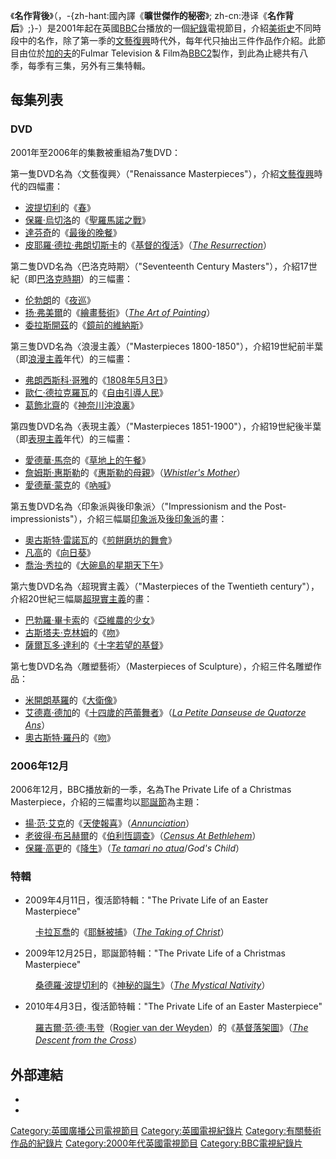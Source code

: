 {{Link style|time=2015-12-11T08:44:02+00:00}}
{{noteTA
|T=zh-hk:名作背後; zh-cn:旷世杰作的秘密;
|1=zh-hk:名作背後; zh-cn:旷世杰作的秘密;}}
《'''名作背後'''》（{{lang-en|'''''The Private Life of a Masterpiece'''''}}，-{zh-hant:國內譯《'''曠世傑作的秘密'''》; zh-cn:港译《'''名作背后'''》;}-）是2001年起在英國[[BBC|BBC]]台播放的一個[[紀錄片|紀錄]]電視節目，介紹[[美術史|美術史]]不同時段中的名作，除了第一季的[[文藝復興|文藝復興]]時代外，每年代只抽出三件作品作介紹。此節目由位於[[加的夫|加的夫]]的Fulmar Television & Film為[[BBC2|BBC2]]製作，到此為止總共有八季，每季有三集，另外有三集特輯。

==每集列表==
===DVD===
2001年至2006年的集數被重組為7隻DVD：

第一隻DVD名為〈文藝復興〉（"Renaissance Masterpieces"），介紹[[文藝復興|文藝復興]]時代的四幅畫：
* [[波提切利|波提切利]]的《[[春_(波提切利)|春]]》
* [[保羅·烏切洛|保羅·烏切洛]]的《[[聖羅馬諾之戰_(烏切洛)|聖羅馬諾之戰]]》
* [[達芬奇|達芬奇]]的《[[最後的晚餐_(達文西)|最後的晚餐]]》
* [[皮耶羅·德拉·弗朗切斯卡|皮耶羅·德拉·弗朗切斯卡]]的《[[基督的復活|基督的復活]]》（''[[:en:Resurrection_(Piero_della_Francesca)|The Resurrection]]''）

第二隻DVD名為〈巴洛克時期〉（"Seventeenth Century Masters"），介紹17世紀（即[[巴洛克時期|巴洛克時期]]）的三幅畫：
* [[伦勃朗|伦勃朗]]的《[[夜巡|夜巡]]》
* [[扬·弗美爾|扬·弗美爾]]的《[[繪畫藝術_(弗美爾)|繪畫藝術]]》（''[[:en:The_Art_of_Painting_(Vermeer)|The Art of Painting]]''）
* [[委拉斯開茲|委拉斯開茲]]的《[[鏡前的維納斯|鏡前的維納斯]]》

第三隻DVD名為〈浪漫主義〉（"Masterpieces 1800-1850"），介紹19世紀前半葉（即[[浪漫主義|浪漫主義]]年代）的三幅畫：
* [[弗朗西斯科·哥雅|弗朗西斯科·哥雅]]的《[[1808年5月3日|1808年5月3日]]》
* [[歐仁·德拉克羅瓦|歐仁·德拉克羅瓦]]的《[[自由引導人民|自由引導人民]]》
* [[葛飾北齋|葛飾北齋]]的《[[神奈川沖浪裏|神奈川沖浪裏]]》

第四隻DVD名為〈表現主義〉（"Masterpieces 1851-1900"），介紹19世紀後半葉（即[[表現主義|表現主義]]年代）的三幅畫：
* [[愛德華·馬奈|愛德華·馬奈]]的《[[草地上的午餐|草地上的午餐]]》
* [[詹姆斯·惠斯勒|詹姆斯·惠斯勒]]的《[[惠斯勒的母親|惠斯勒的母親]]》（''[[:en:Whistler's_Mother|Whistler's Mother]]''）
* [[愛德華·蒙克|愛德華·蒙克]]的《[[吶喊_(繪畫)|吶喊]]》

第五隻DVD名為〈印象派與後印象派〉（"Impressionism and the Post-impressionists"），介紹三幅屬[[印象派|印象派]]及[[後印象派|後印象派]]的畫：
* [[皮耶-奧古斯特·雷諾瓦|奧古斯特·雷諾瓦]]的《[[煎餅磨坊的舞會|煎餅磨坊的舞會]]》
* [[凡高|凡高]]的《[[向日葵_(梵高)|向日葵]]》
* [[喬治·秀拉|喬治·秀拉]]的《[[大碗島的星期天下午|大碗島的星期天下午]]》

第六隻DVD名為〈超現實主義〉（"Masterpieces of the Twentieth century"），介紹20世紀三幅屬[[超現實主義|超現實主義]]的畫：
* [[巴勃羅·畢卡索|巴勃羅·畢卡索]]的《[[亞維農的少女|亞維農的少女]]》
* [[古斯塔夫·克林姆|古斯塔夫·克林姆]]的《[[吻_(畫)|吻]]》
* [[薩爾瓦多·達利|薩爾瓦多·達利]]的《[[十字若望的基督|十字若望的基督]]》

第七隻DVD名為〈雕塑藝術〉（Masterpieces of Sculpture），介紹三件名雕塑作品：
* [[米開朗基羅|米開朗基羅]]的《[[大衛像|大衛像]]》
* [[艾德嘉·德加|艾德嘉·德加]]的《[[十四歲的芭蕾舞者|十四歲的芭蕾舞者]]》（''[[:en:La_Petite_Danseuse_de_Quatorze_Ans|La Petite Danseuse de Quatorze Ans]]''）
* [[奧古斯特·羅丹|奧古斯特·羅丹]]的《[[吻_(羅丹)|吻]]》

===2006年12月===
2006年12月，BBC播放新的一季，名為The Private Life of a Christmas Masterpiece，介紹的三幅畫均以[[耶誕節|耶誕節]]為主題：
* [[揚·范·艾克|揚·范·艾克]]的《[[天使報喜|天使報喜]]》（''[[:en:Annunciation_(van_Eyck,_Washington)|Annunciation]]''）
* [[老彼得·布呂赫爾|老彼得·布呂赫爾]]的《[[伯利恆調查|伯利恆調查]]》（''[[:Image:Pieter_Bruegel_d._Ä._087.jpg|Census At Bethlehem]]''）
* [[保羅·高更|保羅·高更]]的《[[降生_(高更)|降生]]》（''[[:Image:Paul_Gauguin_062.jpg|Te tamari no atua]]''/''God's Child''）

===特輯===
* 2009年4月11日，復活節特輯："The Private Life of an Easter Masterpiece"
: [[卡拉瓦喬|卡拉瓦喬]]的《[[耶穌被捕_(卡拉瓦喬)|耶穌被捕]]》（''[[:en:The_Taking_of_Christ_(Caravaggio)|The Taking of Christ]]''）

* 2009年12月25日，耶誕節特輯："The Private Life of a Christmas Masterpiece"
: [[桑德羅·波提切利|桑德羅·波提切利]]的《[[神秘的誕生|神秘的誕生]]》（''[[:en:The_Mystical_Nativity_(Botticelli)|The Mystical Nativity]]''）

* 2010年4月3日，復活節特輯："The Private Life of an Easter Masterpiece"
: [[羅吉爾·范·德·韦登|羅吉爾·范·德·韦登]]（[[:en:Rogier_van_der_Weyden|Rogier van der Weyden]]）的《[[基督落架圖_(魏登)|基督落架圖]]》（''[[:en:The_Descent_from_the_Cross_(Rogier_van_der_Weyden)|The Descent from the Cross]]''）

==外部連結==
* {{official|http://www.fulmartv.co.uk/PLMasterpiece26.shtml|title=Fulmar TV上的官方網站}}
* {{imdb title|id=0408412|title=名作背後}}

{{DEFAULTSORT:Private Life of a Masterpiece, The}}
[[Category:英國廣播公司電視節目|Category:英國廣播公司電視節目]]
[[Category:英國電視紀錄片|Category:英國電視紀錄片]]
[[Category:有關藝術作品的紀錄片|Category:有關藝術作品的紀錄片]]
[[Category:2000年代英國電視節目|Category:2000年代英國電視節目]]
[[Category:BBC電視紀錄片|Category:BBC電視紀錄片]]
